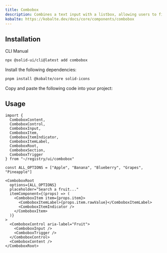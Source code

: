 ```yaml
---
title: Combobox
description: Combines a text input with a listbox, allowing users to filter a list of options to items matching a query.
kobalte: https://kobalte.dev/docs/core/components/combobox
---
```


<ComponentPreview name="combobox-demo" />

## Installation

<Tabs defaultValue="cli">

<TabsList>
  <TabsTrigger value="cli">CLI</TabsTrigger>
  <TabsTrigger value="manual">Manual</TabsTrigger>
</TabsList>

<TabsContent value="cli">

```bash
npx @solid-ui/cli@latest add combobox
```

</TabsContent>

<TabsContent value="manual">
<Steps>

<Step>Install the following dependencies: </Step>

```bash
pnpm install @kobalte/core solid-icons
```

<Step>Copy and paste the following code into your project: </Step>

<ComponentSource name="combobox" />

</Steps>
</TabsContent>

</Tabs>

## Usage

```tsx
import {
  ComboboxContent,
  ComboboxControl,
  ComboboxInput,
  ComboboxItem,
  ComboboxItemIndicator,
  ComboboxItemLabel,
  ComboboxRoot,
  ComboboxSection,
  ComboboxTrigger
} from "~/registry/ui/combobox"
```

```tsx
const ALL_OPTIONS = ["Apple", "Banana", "Blueberry", "Grapes", "Pineapple"]

<ComboboxRoot
  options={ALL_OPTIONS}
  placeholder="Search a fruit..."
  itemComponent={(props) => (
    <ComboboxItem item={props.item}>
      <ComboboxItemLabel>{props.item.rawValue}</ComboboxItemLabel>
      <ComboboxItemIndicator />
    </ComboboxItem>
  )}
>
  <ComboboxControl aria-label="Fruit">
    <ComboboxInput />
    <ComboboxTrigger />
  </ComboboxControl>
  <ComboboxContent />
</ComboboxRoot>
```
